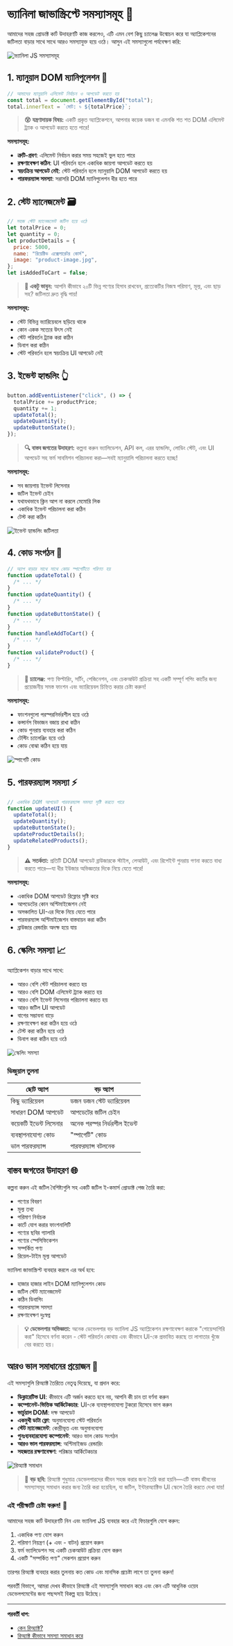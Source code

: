 # ভ্যানিলা জাভাস্ক্রিপ্টে সমস্যাসমূহ 🚫

আমাদের সহজ প্রোডাক্ট কার্ট উদাহরণটি কাজ করলেও, এটি এমন বেশ কিছু চ্যালেঞ্জ উন্মোচন করে যা অ্যাপ্লিকেশনের জটিলতা বাড়ার সাথে সাথে আরও সমস্যাযুক্ত হয়ে ওঠে। আসুন এই সমস্যাগুলো পর্যবেক্ষণ করি:

![ভ্যানিলা JS সমস্যাসমূহ](https://dummyimage.com/800x400/087ea4/ffffff&text=Vanilla+JS+Pain+Points)

## 1. ম্যানুয়াল DOM ম্যানিপুলেশন 🔨

```javascript
// আমাদের ম্যানুয়ালি এলিমেন্ট নির্বাচন ও আপডেট করতে হয়
const total = document.getElementById("total");
total.innerText = `মোট: ৳ ${totalPrice}`;
```

> **😵 যন্ত্রণাদায়ক বিষয়:** একটি প্রকৃত অ্যাপ্লিকেশনে, আপনার কয়েক ডজন বা এমনকি শত শত DOM এলিমেন্ট ট্র্যাক ও আপডেট করতে হতে পারে!

**সমস্যাসমূহ:**

- **ত্রুটি-প্রবণ**: এলিমেন্ট নির্বাচন করার সময় সহজেই ভুল হতে পারে
- **রক্ষণাবেক্ষণ কঠিন**: UI পরিবর্তন হলে একাধিক জায়গা আপডেট করতে হয়
- **স্বয়ংক্রিয় আপডেট নেই**: স্টেট পরিবর্তন হলে ম্যানুয়ালি DOM আপডেট করতে হয়
- **পারফরম্যান্স সমস্যা**: সরাসরি DOM ম্যানিপুলেশন ধীর হতে পারে

## 2. স্টেট ম্যানেজমেন্ট 🗃️

```javascript
// সহজ স্টেট ম্যানেজমেন্ট জটিল হয়ে ওঠে
let totalPrice = 0;
let quantity = 0;
let productDetails = {
  price: 5000,
  name: "রিয়েক্টিভ এক্সেলারেটর কোর্স",
  image: "product-image.jpg",
};
let isAddedToCart = false;
```

> **💭 একটু ভাবুন:** আপনি কীভাবে ২০টি ভিন্ন পণ্যের হিসাব রাখবেন, প্রত্যেকটির নিজস্ব পরিমাণ, মূল্য, এবং ছাড় সহ? জটিলতা দ্রুত বৃদ্ধি পায়!

**সমস্যাসমূহ:**

- স্টেট বিভিন্ন ভ্যারিয়েবলে ছড়িয়ে থাকে
- কোন একক সত্যের উৎস নেই
- স্টেট পরিবর্তন ট্র্যাক করা কঠিন
- ডিবাগ করা কঠিন
- স্টেট পরিবর্তন হলে স্বয়ংক্রিয় UI আপডেট নেই

## 3. ইভেন্ট হ্যান্ডলিং 👆

```javascript
button.addEventListener("click", () => {
  totalPrice += productPrice;
  quantity += 1;
  updateTotal();
  updateQuantity();
  updateButtonState();
});
```

> **🔍 বাস্তব জগতের উদাহরণ:** কল্পনা করুন ভ্যালিডেশন, API কল, এরর হ্যান্ডলিং, লোডিং স্টেট, এবং UI আপডেট সহ ফর্ম সাবমিশন পরিচালনা করা—সবই ম্যানুয়ালি পরিচালনা করতে হচ্ছে!

**সমস্যাসমূহ:**

- সব জায়গায় ইভেন্ট লিসেনার
- জটিল ইভেন্ট চেইন
- যথাযথভাবে ক্লিন আপ না করলে মেমোরি লিক
- একাধিক ইভেন্ট পরিচালনা করা কঠিন
- টেস্ট করা কঠিন

![ইভেন্ট হ্যান্ডলিং জটিলতা](https://dummyimage.com/700x300/087ea4/ffffff&text=Complex+Event+Handling)

## 4. কোড সংগঠন 📁

```javascript
// অ্যাপ বাড়ার সাথে সাথে কোড স্পাগেটিতে পরিণত হয়
function updateTotal() {
  /* ... */
}
function updateQuantity() {
  /* ... */
}
function updateButtonState() {
  /* ... */
}
function handleAddToCart() {
  /* ... */
}
function validateProduct() {
  /* ... */
}
```

> **🤔 চ্যালেঞ্জ:** পণ্য ফিল্টারিং, সর্টিং, পেজিনেশন, এবং চেকআউট প্রক্রিয়া সহ একটি সম্পূর্ণ শপিং কার্টের জন্য প্রয়োজনীয় সমস্ত ফাংশন এবং ভ্যারিয়েবল চিহ্নিত করার চেষ্টা করুন!

**সমস্যাসমূহ:**

- ফাংশনগুলো পরস্পরনির্ভরশীল হয়ে ওঠে
- কন্সার্নস বিভাজন বজায় রাখা কঠিন
- কোড পুনরায় ব্যবহার করা কঠিন
- টেস্টিং চ্যালেঞ্জিং হয়ে ওঠে
- কোড বোঝা কঠিন হয়ে যায়

![স্পাগেটি কোড](https://dummyimage.com/700x400/333/fff&text=Spaghetti+Code)

## 5. পারফরম্যান্স সমস্যা ⚡

```javascript
// একাধিক DOM আপডেট পারফরম্যান্স সমস্যা সৃষ্টি করতে পারে
function updateUI() {
  updateTotal();
  updateQuantity();
  updateButtonState();
  updateProductDetails();
  updateRelatedProducts();
}
```

> **⚠️ সতর্কতা:** প্রতিটি DOM আপডেট ব্রাউজারকে স্টাইল, লেআউট, এবং রিপেইন্ট পুনরায় গণনা করতে বাধ্য করতে পারে—যা ধীর ইউজার অভিজ্ঞতার দিকে নিয়ে যেতে পারে!

**সমস্যাসমূহ:**

- একাধিক DOM আপডেট রিফ্লোর সৃষ্টি করে
- আপডেটের কোন অপ্টিমাইজেশন নেই
- অসঞ্চালিত UI-এর দিকে নিয়ে যেতে পারে
- পারফরম্যান্স অপ্টিমাইজেশন বাস্তবায়ন করা কঠিন
- ব্রাউজার রেন্ডারিং অদক্ষ হয়ে যায়

## 6. স্কেলিং সমস্যা 📈

অ্যাপ্লিকেশন বাড়ার সাথে সাথে:

- আরও বেশি স্টেট পরিচালনা করতে হয়
- আরও বেশি DOM এলিমেন্ট ট্র্যাক করতে হয়
- আরও বেশি ইভেন্ট লিসেনার পরিচালনা করতে হয়
- আরও জটিল UI আপডেট
- বাগের সম্ভাবনা বাড়ে
- রক্ষণাবেক্ষণ করা কঠিন হয়ে ওঠে
- টেস্ট করা কঠিন হয়ে ওঠে
- ডিবাগ করা কঠিন হয়ে ওঠে

![স্কেলিং সমস্যা](https://dummyimage.com/800x400/444/fff&text=Scaling+Problems)

### ভিজুয়াল তুলনা

| ছোট অ্যাপ              | বড় অ্যাপ                    |
| ---------------------- | ---------------------------- |
| কিছু ভ্যারিয়েবল       | ডজন ডজন স্টেট ভ্যারিয়েবল    |
| সাধারণ DOM আপডেট       | আপডেটের জটিল চেইন            |
| কয়েকটি ইভেন্ট লিসেনার | অনেক পরস্পর নির্ভরশীল ইভেন্ট |
| ব্যবস্থাপনাযোগ্য কোড   | "স্পাগেটি" কোড               |
| ভাল পারফরম্যান্স       | পারফরম্যান্স বটলনেক          |

## বাস্তব জগতের উদাহরণ 🌐

কল্পনা করুন এই জটিল বৈশিষ্ট্যগুলি সহ একটি জটিল ই-কমার্স প্রোডাক্ট পেজ তৈরি করা:

- পণ্যের বিবরণ
- মূল্য তথ্য
- পরিমাণ নির্বাচক
- কার্টে যোগ করার ফাংশনালিটি
- পণ্যের ছবির গ্যালারি
- পণ্যের স্পেসিফিকেশন
- সম্পর্কিত পণ্য
- রিয়েল-টাইম মূল্য আপডেট

ভ্যানিলা জাভাস্ক্রিপ্ট ব্যবহার করলে এর অর্থ হবে:

- হাজার হাজার লাইন DOM ম্যানিপুলেশন কোড
- জটিল স্টেট ম্যানেজমেন্ট
- কঠিন ডিবাগিং
- পারফরম্যান্স সমস্যা
- রক্ষণাবেক্ষণ দুঃস্বপ্ন

> **💡 ডেভেলপার অভিজ্ঞতা:** অনেক ডেভেলপার বড় ভ্যানিলা JS অ্যাপ্লিকেশন রক্ষণাবেক্ষণ করাকে "গোয়েন্দাগিরি করা" হিসেবে বর্ণনা করেন - স্টেট পরিবর্তন কোথায় এবং কীভাবে UI-কে প্রভাবিত করছে তা লাগাতার খুঁজে বের করতে হয়।

## আরও ভাল সমাধানের প্রয়োজন 🚀

এই সমস্যাগুলি রিঅ্যাক্ট তৈরিতে নেতৃত্ব দিয়েছে, যা প্রদান করে:

- **ডিক্লারেটিভ UI**: কীভাবে এটি অর্জন করতে হবে নয়, আপনি কী চান তা বর্ণনা করুন
- **কম্পোনেন্ট-ভিত্তিক আর্কিটেকচার**: UI-কে ব্যবস্থাপনাযোগ্য টুকরো হিসেবে ভাগ করুন
- **ভার্চুয়াল DOM**: দক্ষ আপডেট
- **একমুখী ডাটা ফ্লো**: অনুমানযোগ্য স্টেট পরিবর্তন
- **স্টেট ম্যানেজমেন্ট**: কেন্দ্রীভূত এবং অনুমানযোগ্য
- **পুনঃব্যবহারযোগ্য কম্পোনেন্ট**: আরও ভাল কোড সংগঠন
- **আরও ভাল পারফরম্যান্স**: অপ্টিমাইজড রেন্ডারিং
- **সহজতর রক্ষণাবেক্ষণ**: পরিষ্কার আর্কিটেকচার

![রিঅ্যাক্ট সমাধান](https://dummyimage.com/800x400/087ea4/ffffff&text=React+to+the+Rescue)

> **🎯 বড় ছবি:** রিঅ্যাক্ট শুধুমাত্র ডেভেলপারদের জীবন সহজ করার জন্য তৈরি করা হয়নি—এটি বাস্তব জীবনের সমস্যাসমূহ সমাধান করার জন্য তৈরি করা হয়েছিল, যা জটিল, ইন্টারঅ্যাক্টিভ UI স্কেলে তৈরি করতে দেখা যায়!

### এই পরীক্ষাটি চেষ্টা করুন! 🧪

আমাদের সহজ কার্ট উদাহরণটি নিন এবং ভ্যানিলা JS ব্যবহার করে এই ফিচারগুলি যোগ করুন:

1. একাধিক পণ্য যোগ করুন
2. পরিমাণ নিয়ন্ত্রণ (+ এবং - বাটন) প্রয়োগ করুন
3. ফর্ম ভ্যালিডেশন সহ একটি চেকআউট প্রক্রিয়া যোগ করুন
4. একটি "সম্পর্কিত পণ্য" সেকশন প্রয়োগ করুন

তারপর রিঅ্যাক্ট ব্যবহার করার তুলনায় কত কোড এবং মানসিক প্রচেষ্টা লাগে তা তুলনা করুন!

পরবর্তী বিভাগে, আমরা দেখব কীভাবে রিঅ্যাক্ট এই সমস্যাগুলি সমাধান করে এবং কেন এটি আধুনিক ওয়েব ডেভেলপমেন্টের জন্য পছন্দসই বিকল্প হয়ে উঠেছে।

---

**পরবর্তী ধাপ:**

- [কেন রিঅ্যাক্ট?](/javascript-guidebook-en/React-js/LWS-Module-1/why-react)
- [রিঅ্যাক্ট কীভাবে সমস্যা সমাধান করে](/javascript-guidebook-en/React-js/LWS-Module-1/how-react-solve-the-problem)
